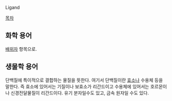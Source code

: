 Ligand

[[목차]]

== 화학 용어 ==
[[배위자]] 항목으로.

== 생물학 용어 ==
단백질에 특이적으로 결합하는 물질을 뜻한다. 여기서 단백질이란 [[효소]]나 수용체 등을 말한다. 즉 효소에 있어서는 기질이나 보효소가 리간드이고 수용체에 있어서는 호르몬이나 신경전달물질이 리간드이다. 유기 분자일수도 있고, 금속 원자일 수도 있다.

